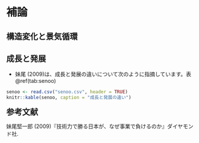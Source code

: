 # 補論

## 構造変化と景気循環 {#change}

## 成長と発展 {#growth-development}

- 妹尾 (2009)は、成長と発展の違いについて次のように指摘しています。表\@ref(tab:senoo)

```r
senoo <- read.csv("senoo.csv", header = TRUE)
knitr::kable(senoo, caption = "成長と発展の違い")
```


<span style="font-size: 150%">**参考文献**</span>

妹尾堅一郎 (2009)『技術力で勝る日本が、なぜ事業で負けるのか』ダイヤモンド社.
